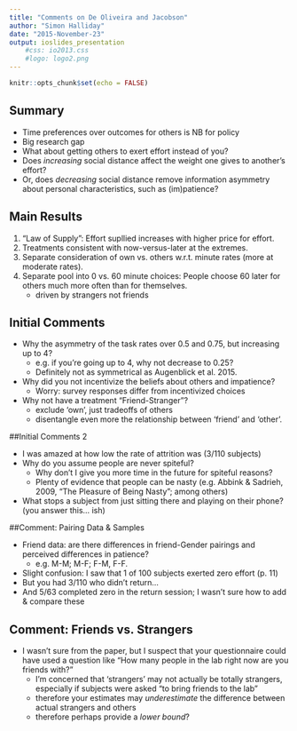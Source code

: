 ```yaml
---
title: "Comments on De Oliveira and Jacobson"
author: "Simon Halliday"
date: "2015-November-23"
output: ioslides_presentation
    #css: io2013.css
    #logo: logo2.png
---
```


```r
knitr::opts_chunk$set(echo = FALSE)
```

## Summary

- Time preferences over outcomes for others is NB for policy
- Big research gap
- What about getting others to exert effort instead of you?
- Does *increasing* social distance affect the weight one gives to another's effort? 
- Or, does *decreasing* social distance remove information asymmetry about personal characteristics, such as (im)patience? 

## Main Results

1. "Law of Supply": Effort supllied increases with higher price for effort. 
2. Treatments consistent with now-versus-later at the extremes. 
3. Separate consideration of own vs. others w.r.t. minute rates (more at moderate rates). 
4. Separate pool into 0 vs. 60 minute choices: People choose 60 later for others much more often than for themselves. 
    - driven by strangers not friends

## Initial Comments

- Why the asymmetry of the task rates over 0.5 and 0.75, but increasing up to 4? 
    - e.g. if you're going up to 4, why not decrease to 0.25? 
    - Definitely not as symmetrical as Augenblick et al. 2015.
- Why did you not incentivize the beliefs about others and impatience?
    - Worry: survey responses differ from incentivized choices
- Why not have a treatment "Friend-Stranger"?
    - exclude 'own', just tradeoffs of others
    - disentangle even more the relationship between 'friend' and 'other'. 
    
##Initial Comments 2

- I was amazed at how low the rate of attrition was (3/110 subjects)
- Why do you assume people are never spiteful? 
    - Why don't I give you more time in the future for spiteful reasons? 
    - Plenty of evidence that people can be nasty (e.g. Abbink & Sadrieh, 2009, "The Pleasure of Being Nasty"; among others)
- What stops a subject from just sitting there and playing on their phone? (you answer this... ish)


##Comment: Pairing Data & Samples

- Friend data: are there differences in friend-Gender pairings and perceived differences in patience? 
    - e.g. M-M; M-F; F-M, F-F. 
- Slight confusion: I saw that 1 of 100 subjects exerted zero effort (p. 11)
- But you had 3/110 who didn't return... 
- And 5/63 completed zero in the return session; I wasn't sure how to add & compare these

## Comment: Friends vs. Strangers

- I wasn't sure from the paper, but I suspect that your questionnaire could have used a question like "How many people in the lab right now are you friends with?"
    - I'm concerned that 'strangers' may not actually be totally strangers, especially if subjects were asked "to bring friends to the lab"
    - therefore your estimates may *underestimate* the difference between actual strangers and others 
    - therefore perhaps provide a *lower bound*? 
    
